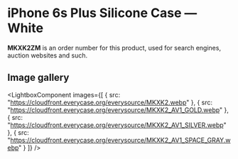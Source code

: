 
# iPhone 6s Plus Silicone Case — White

<Callout type='info' emoji='👉🏻'>**MKXK2ZM** is an order number for this product, used for search engines, auction websites and such.</Callout>

## Image gallery

<LightboxComponent
    images={[
      {
        src: "https://cloudfront.everycase.org/everysource/MKXK2.webp"
      },
      {
        src: "https://cloudfront.everycase.org/everysource/MKXK2_AV1_GOLD.webp"
      },
      {
        src: "https://cloudfront.everycase.org/everysource/MKXK2_AV1_SILVER.webp"
      },
      {
        src: "https://cloudfront.everycase.org/everysource/MKXK2_AV1_SPACE_GRAY.webp"
      }
    ]}
  />

